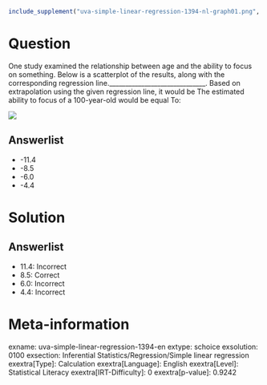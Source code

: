 ```r
include_supplement("uva-simple-linear-regression-1394-nl-graph01.png", recursive = TRUE)
```

Question
========

One study examined the relationship between age and the ability to focus on something. Below is a scatterplot of the results, along with the corresponding regression line.______________________________. Based on extrapolation using the given regression line, it would be The estimated ability to focus of a 100-year-old would be equal To:

![](uva-simple-linear-regression-1394-nl-graph01.png)

Answerlist
----------

* -11.4
* -8.5
* -6.0
* -4.4

Solution
========

Answerlist
----------

* 11.4: Incorrect
* 8.5: Correct
* 6.0: Incorrect
* 4.4: Incorrect

Meta-information
================
exname: uva-simple-linear-regression-1394-en
extype: schoice
exsolution: 0100
exsection: Inferential Statistics/Regression/Simple linear regression
exextra[Type]: Calculation
exextra[Language]: English
exextra[Level]: Statistical Literacy
exextra[IRT-Difficulty]: 0
exextra[p-value]: 0.9242
